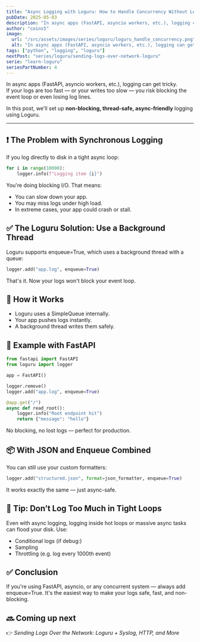 ```yaml
---
title: "Async Logging with Loguru: How to Handle Concurrency Without Losing Logs"
pubDate: 2025-05-03
description: "In async apps (FastAPI, asyncio workers, etc.), logging can get tricky."
author: "coins5"
image:
  url: "/src/assets/images/series/loguru/loguru_handle_concurrency.png"
  alt: "In async apps (FastAPI, asyncio workers, etc.), logging can get tricky."
tags: ["python", "logging", "loguru"]
nextPost: "series/loguru/sending-logs-over-network-loguru"
serie: "learn-loguru"
seriesPartNumber: 4
---
```


In async apps (FastAPI, asyncio workers, etc.), logging can get tricky.  
If your logs are too fast — or your writes too slow — you risk blocking the event loop or even losing log lines.

In this post, we'll set up **non-blocking, thread-safe, async-friendly** logging using Loguru.

---

## ❗ The Problem with Synchronous Logging

If you log directly to disk in a tight async loop:

```python
for i in range(10000):
    logger.info(f"Logging item {i}")
```

You're doing blocking I/O. That means:

- You can slow down your app.
- You may miss logs under high load.
- In extreme cases, your app could crash or stall.

## ✅ The Loguru Solution: Use a Background Thread

Loguru supports enqueue=True, which uses a background thread with a queue:

```python
logger.add("app.log", enqueue=True)
```

That's it. Now your logs won't block your event loop.

## 🔬 How it Works

- Loguru uses a SimpleQueue internally.
- Your app pushes logs instantly.
- A background thread writes them safely.

## 🧪 Example with FastAPI

```python
from fastapi import FastAPI
from loguru import logger

app = FastAPI()

logger.remove()
logger.add("app.log", enqueue=True)

@app.get("/")
async def read_root():
    logger.info("Root endpoint hit")
    return {"message": "hello"}

```

No blocking, no lost logs — perfect for production.

## 📦 With JSON and Enqueue Combined

You can still use your custom formatters:

```python
logger.add("structured.json", format=json_formatter, enqueue=True)
```

It works exactly the same — just async-safe.

## 🧠 Tip: Don’t Log Too Much in Tight Loops

Even with async logging, logging inside hot loops or massive async tasks can flood your disk. Use:

- Conditional logs (if debug:)
- Sampling
- Throttling (e.g. log every 1000th event)

## ✅ Conclusion

If you're using FastAPI, asyncio, or any concurrent system — always add enqueue=True.
It's the easiest way to make your logs safe, fast, and non-blocking.

## 🔜 Coming up next

👉 _Sending Logs Over the Network: Loguru + Syslog, HTTP, and More_
